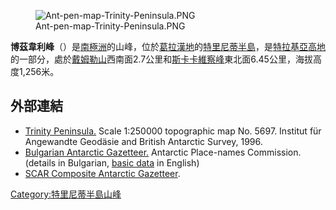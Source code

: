 [[Image:Ant-pen-map-Trinity-Peninsula.PNG|thumb]]

{{coord|63|45|49|S|58|32|09|W|display=title}}

'''博茲韋利峰'''（{{lang-en|Bozveli Peak}}）是[[南極洲|南極洲]]的山峰，位於[[葛拉漢地|葛拉漢地]]的[[特里尼蒂半島|特里尼蒂半島]]，是[[特拉基亞高地|特拉基亞高地]]的一部分，處於[[戴姆勒山|戴姆勒山]]西南面2.7公里和[[斯卡卡維察峰|斯卡卡維察峰]]東北面6.45公里，海拔高度1,256米。

==外部連結==
* [https://web.archive.org/web/20131002100340/http://www.bkg.bund.de/nn_193194/DE/Bundesamt/Downloads/Kostenlose-Karten/Antarktis-Karten/Satellitenbildkarten/Scale250/Daten/Trinity-Peninsula%2CtemplateId%3Draw%2Cproperty%3DpublicationFile.pdf/Trinity-Peninsula.pdf Trinity Peninsula.] Scale 1:250000 topographic map No. 5697. Institut für Angewandte Geodäsie and British Antarctic Survey, 1996.
* [http://apcbg.org/gazet-bg.doc Bulgarian Antarctic Gazetteer.]{{Wayback|url=http://apcbg.org/gazet-bg.doc |date=20160206203828 }} Antarctic Place-names Commission. (details in Bulgarian, [http://apcbg.org/gazet.htm basic data]{{Wayback|url=http://apcbg.org/gazet.htm |date=20160304071225 }} in English)
* [http://data.aad.gov.au/aadc/gaz/scar/ SCAR Composite Antarctic Gazetteer]{{WebCite|url=https://www.webcitation.org/5ug2CfC7m?url=http://data.aad.gov.au/aadc/gaz/scar/ |date=20101202140255 |dateformat=iso }}.

{{DEFAULTSORT:Bozveli Peak}}
[[Category:特里尼蒂半島山峰|Category:特里尼蒂半島山峰]]


{{TrinityPeninsula-geo-stub}}